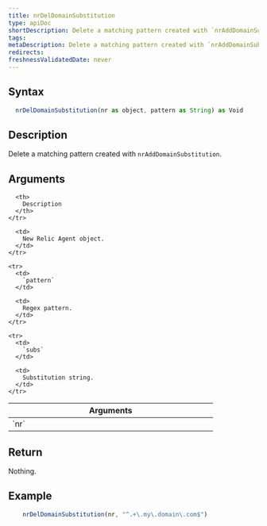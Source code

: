 ```yaml
---
title: nrDelDomainSubstitution
type: apiDoc
shortDescription: Delete a matching pattern created with `nrAddDomainSubstitution`.
tags:
metaDescription: Delete a matching pattern created with `nrAddDomainSubstitution`.
redirects:
freshnessValidatedDate: never
---
```


## Syntax

```js
  nrDelDomainSubstitution(nr as object, pattern as String) as Void
```

## Description

  Delete a matching pattern created with `nrAddDomainSubstitution`.

## Arguments

<table>
  <thead>
    <tr>
      <th width="25%">
        Arguments
      </th>

      <th>
        Description
      </th>
    </tr>
  </thead>

  <tbody>
    <tr>
      <td>
        `nr`
      </td>

      <td>
        New Relic Agent object.
      </td>
    </tr>

    <tr>
      <td>
        `pattern`
      </td>

      <td>
        Regex pattern.
      </td>
    </tr>

    <tr>
      <td>
        `subs`
      </td>

      <td>
        Substitution string.
      </td>
    </tr>
  </tbody>
</table>
	
## Return

Nothing.
	
## Example

```js
  	nrDelDomainSubstitution(nr, "^.+\.my\.domain\.com$")
```
